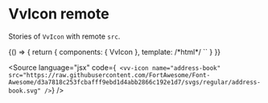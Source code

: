 
<Meta title="Components/Icon/remote" />

# VvIcon remote

Stories of `VvIcon` with remote `src`.

<Canvas>
	<Story name="remote">
		{() => {
			return {
				components: { VvIcon },
				template:
					/*html*/
					`<vv-icon name="address-book" src="https://raw.githubusercontent.com/FortAwesome/Font-Awesome/d3a7818c253fcbafff9ebd1d4abb2866c192e1d7/svgs/regular/address-book.svg" />`
			}
		}}
	</Story>
</Canvas>

<Source
	language="jsx"
	code={`
	<vv-icon
	name="address-book"
	src="https://raw.githubusercontent.com/FortAwesome/Font-Awesome/d3a7818c253fcbafff9ebd1d4abb2866c192e1d7/svgs/regular/address-book.svg"
/>`}
/>
